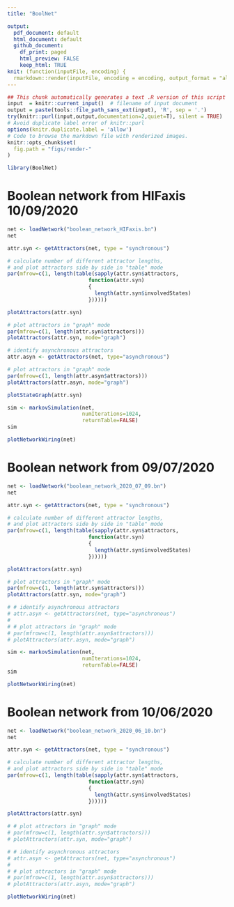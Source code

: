 ```yaml
---
title: "BoolNet"

output: 
  pdf_document: default
  html_document: default
  github_document: 
    df_print: paged
    html_preview: FALSE
    keep_html: TRUE
knit: (function(inputFile, encoding) {
  rmarkdown::render(inputFile, encoding = encoding, output_format = "all") })        
---
```

  
```r
## This chunk automatically generates a text .R version of this script when running within knitr.
input  = knitr::current_input()  # filename of input document
output = paste(tools::file_path_sans_ext(input), 'R', sep = '.')
try(knitr::purl(input,output,documentation=2,quiet=T), silent = TRUE)
# Avoid duplicate label error of knitr::purl
options(knitr.duplicate.label = 'allow')
# Code to browse the markdown file with renderized images.
knitr::opts_chunk$set(
  fig.path = "figs/render-"
)
```


```r
library(BoolNet)
```


# Boolean network from HIFaxis 10/09/2020


```r
net <- loadNetwork("boolean_network_HIFaxis.bn")
net
```


```r
attr.syn <- getAttractors(net, type = "synchronous")

# calculate number of different attractor lengths, 
# and plot attractors side by side in "table" mode
par(mfrow=c(1, length(table(sapply(attr.syn$attractors,
                          function(attr.syn)
                          {
                            length(attr.syn$involvedStates)
                          })))))

plotAttractors(attr.syn)

# plot attractors in "graph" mode
par(mfrow=c(1, length(attr.syn$attractors)))
plotAttractors(attr.syn, mode="graph")

# identify asynchronous attractors
attr.asyn <- getAttractors(net, type="asynchronous")

# plot attractors in "graph" mode
par(mfrow=c(1, length(attr.asyn$attractors)))
plotAttractors(attr.asyn, mode="graph")
```

```r
plotStateGraph(attr.syn)
```


```r
sim <- markovSimulation(net,
                        numIterations=1024,
                        returnTable=FALSE)
sim
```

```r
plotNetworkWiring(net)
```


# Boolean network from 09/07/2020


```r
net <- loadNetwork("boolean_network_2020_07_09.bn")
net
```

```r
attr.syn <- getAttractors(net, type = "synchronous")

# calculate number of different attractor lengths, 
# and plot attractors side by side in "table" mode
par(mfrow=c(1, length(table(sapply(attr.syn$attractors,
                          function(attr.syn)
                          {
                            length(attr.syn$involvedStates)
                          })))))

plotAttractors(attr.syn)

# plot attractors in "graph" mode
par(mfrow=c(1, length(attr.syn$attractors)))
plotAttractors(attr.syn, mode="graph")

# # identify asynchronous attractors
# attr.asyn <- getAttractors(net, type="asynchronous")
# 
# # plot attractors in "graph" mode
# par(mfrow=c(1, length(attr.asyn$attractors)))
# plotAttractors(attr.asyn, mode="graph")
```


<!-- ```{r} -->
<!-- plotStateGraph(attr.syn) -->
<!-- ``` -->


```r
sim <- markovSimulation(net,
                        numIterations=1024,
                        returnTable=FALSE)
sim
```

```r
plotNetworkWiring(net)
```


# Boolean network from 10/06/2020


```r
net <- loadNetwork("boolean_network_2020_06_10.bn")
net
```

```r
attr.syn <- getAttractors(net, type = "synchronous")

# calculate number of different attractor lengths, 
# and plot attractors side by side in "table" mode
par(mfrow=c(1, length(table(sapply(attr.syn$attractors,
                          function(attr.syn)
                          {
                            length(attr.syn$involvedStates)
                          })))))

plotAttractors(attr.syn)

# # plot attractors in "graph" mode
# par(mfrow=c(1, length(attr.syn$attractors)))
# plotAttractors(attr.syn, mode="graph")

# # identify asynchronous attractors
# attr.asyn <- getAttractors(net, type="asynchronous")
# 
# # plot attractors in "graph" mode
# par(mfrow=c(1, length(attr.asyn$attractors)))
# plotAttractors(attr.asyn, mode="graph")
```

<!-- ```{r} -->
<!-- plotStateGraph(attr.syn) -->
<!-- ``` -->


<!-- ```{r} -->
<!-- sim <- markovSimulation(net, -->
<!--                         numIterations=1024, -->
<!--                         returnTable=FALSE) -->
<!-- sim -->
<!-- ``` -->

```r
plotNetworkWiring(net)
```



